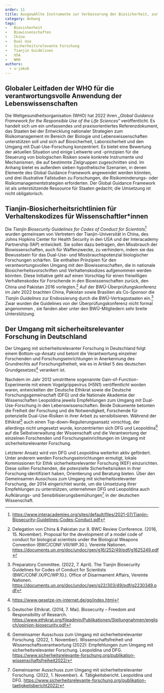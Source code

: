 ```yaml
---
order: 11
title: Ausgewählte Instrumente zur Verbesserung der Biosicherheit, zur Minderung von Dual-Use-Risiken und zur Förderung sicherer und ethisch verantwortungsbewusster biologischer Forschung
category: Anhang
tags:
-	Biosicherheit
-	Biowissenschaften
-	China
-	Dual Use
-	Sicherheitsrelevante Forschung
-	Tianjin Guidelines
-	USA
-	WHO
authors:
  - u-jakob
---
```


## Globaler Leitfaden der WHO für die verantwortungsvolle Anwendung der Lebenswissenschaften

<Leadin>Die Weltgesundheitsorganisation (WHO)</Leadin> hat 2022 ihren *„Global Guidance Framework for the Responsible Use of the Life Sciences“* veröffentlicht. Es handelt sich um ein umfassendes und praxisorientiertes Referenzdokument, das Staaten bei der Entwicklung nationaler Strategien zum Risikomanagement im Bereich der Biologie und Lebenswissenschaften unterstützen soll und sich auf Biosicherheit, Laborsicherheit und den Umgang mit Dual-Use-Forschung konzentriert. Es bietet eine Bewertung der aktuellen Situation und einige Leitwerte und -prinzipien für die Steuerung von biologischen Risiken sowie konkrete Instrumente und Mechanismen, die auf bestimmte Zielgruppen zugeschnitten sind. Im Anhang bietet es außerdem sieben hypothetische Szenarien, in denen Elemente des Global Guidance Framework angewendet werden könnten, und drei illustrative Fallstudien zu Forschungen, die Risikominderungs- oder Risikomanagementstrategien erforderten. Der Global Guidance Framework ist als unterstützende Ressource für Staaten gedacht; die Umsetzung ist nicht obligatorisch.

## Tianjin-Biosicherheitsrichtlinien für Verhaltenskodizes für Wissenschaftler\*innen

Die *Tianjin Biosecurity Guidelines for Codes of Conduct for Scientists*[^1] wurden gemeinsam von Vertretern der Tianjin-Universität in China, des Johns Hopkins Center for Health Security in den USA und der Interacademy Partnership (IAP) entwickelt. Sie sollen dazu beitragen, den Missbrauch der Biowissenschaften, auch für Waffenzwecke, zu verhindern, indem sie das Bewusstsein für das Dual-Use- und Missbrauchspotenzial biologischer Forschungen schärfen. Sie enthalten Prinzipien für den verantwortungsvollen Umgang mit den Biowissenschaften, die in nationale Biosicherheitsvorschriften und Verhaltenskodizes aufgenommen werden könnten. Diese Initiative geht auf einen Vorschlag für einen freiwilligen Verhaltenskodex für Forschende in den Biowissenschaften zurück, den China und Pakistan 2016 vorlegten.[^2] Auf der BWÜ-Überprüfungskonferenz im Jahr 2022 brachten China, Pakistan sowie Brasilien als Co-Sponsor die *Tianjin Guidelines* zur Endossierung durch die BWÜ-Vertragsstaaten ein.[^3] Zwar wurden die Guidelines von der Überprüfungskonferenz nicht formal angenommen , sie fanden aber unter den BWÜ-Mitgliedern sehr breite Unterstützung.

## Der Umgang mit sicherheitsrelevanter Forschung in Deutschland

Der Umgang mit sicherheitsrelevanter Forschung in Deutschland folgt einem Bottom-up-Ansatz und betont die Verantwortung einzelner Forschenden und Forschungseinrichtungen in Anerkennung des Grundrechts auf Forschungsfreiheit, wie es in Artikel 5 des deutschen Grundgesetzes[^4] verankert ist.

Nachdem im Jahr 2012 umstrittene sogenannte Gain-of-Function-Experimente mit einem Vogelgrippevirus (H5N1) veröffentlicht worden waren, entwickelten der Deutsche Ethikrat sowie die Deutsche Forschungsgemeinschaft (DFG) und die Nationale Akademie der Wissenschaften Leopoldina jeweils Empfehlungen zum Umgang mit Dual-Use-Forschung in den Lebenswissenschaften. Beide Dokumente betonten die Freiheit der Forschung und die Notwendigkeit, Forschende für potenzielle Dual-Use-Risiken in ihrer Arbeit zu sensibilisieren. Während der Ethikrat[^5] auch einen Top-down-Regulierungsansatz vorschlug, der allerdings nicht umgesetzt wurde, konzentrierten sich DFG und Leopoldina[^6] auf die Selbstverwaltung der Wissenschaft und die Verantwortung der einzelnen Forschenden und Forschungseinrichtungen im Umgang mit sicherheitsrelevanter Forschung.

Letzterer Ansatz wird von DFG und Leopoldina weiterhin aktiv gefördert. Unter anderem werden Forschungseinrichtungen ermutigt, lokale Kommissionen für Ethik sicherheitsrelevanter Forschung (KEF) einzurichten. Diese sollen Forschenden, die potenzielle Sicherheitsrisiken in ihrer Forschung identifiziert haben, Orientierung und Beratung bieten. Über den Gemeinsamen Ausschuss zum Umgang mit sicherheitsrelevanter Forschung, der 2014 eingerichtet wurde, um die Umsetzung ihrer Empfehlungen zu unterstützen, unternehmen DFG und Leopoldina auch Aufklärungs- und Sensibilisierungsbemühungen[^7] in der deutschen Wissenschaft.

[^1]: https://www.interacademies.org/sites/default/files/2021-07/Tianjin-Biosecurity-Guidelines-Codes-Conduct.pdf
[^2]: Delegation von China & Pakistan zur 8. BWC Review Conference. (2016, 15. November). Proposal for the development of a model code of conduct for biological scientists under the Biological Weapons Convention (BWC/CONF.VIII/WP.30.). Vereinte Nationen. https://documents.un.org/doc/undoc/gen/g16/252/49/pdf/g1625249.pdf
[^3]: Preparatory Committee. (2022, 7. April).  The Tianjin Biosecurity Guidelines for Codes of Conduct for Scientists (BWC/CONF.IX/PC/WP.10.). Office of Disarmament Affairs, Vereinte Nationen. https://documents.un.org/doc/undoc/gen/g22/303/49/pdf/g2230349.pdf
[^4]: https://www.gesetze-im-internet.de/gg/index.html
[^5]: Deutscher Ethikrat. (2014, 7. Mai). Biosecurity – Freedom and Responsibility of Research. https://www.ethikrat.org/fileadmin/Publikationen/Stellungnahmen/englisch/opinion-biosecurity.pdf
[^6]: Gemeinsamer Ausschuss zum Umgang mit sicherheitsrelevanter Forschung. (2022, 1. November). Wissenschaftsfreiheit und Wissenschaftsverantwortung (2022): Empfehlungen zum Umgang mit sicherheitsrelevanter Forschung. Leopoldina und DFG. https://www.sicherheitsrelevante-forschung.org/publikation-wissenschaftsfreiheit2022/
[^7]: Gemeinsamer Ausschuss zum Umgang mit sicherheitsrelevanter Forschung. (2022, 1. November). 4. Tätigkeitsbericht. Leopoldina und DFG. https://www.sicherheitsrelevante-forschung.org/publikation-taetigkeitsbericht2022/
